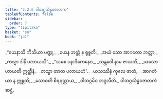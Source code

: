 ```yaml
---
title: "3.2.6 ဝါတဂ္ဂသိန္ဓဝဇာတက"
tableOfContents: false
sidebar:
  order: 7
type: "tipitaka"
basket: "su"
book: "ja1"
---
```



<DynamicBreadcrumb />

<Division number="46" book="ja1">

<Paragraph number="732" type="verses" book="ja1">
_“ယေနာသိ ကိသိယာ ပဏ္ဍု,_  
_ယေန ဘတ္တံ န ရုစ္စတိ;_  
_အယံ သော အာဂတော ဘတ္တာ,_  
_ကသ္မာ ဒါနိ ပလာယသိ”._  

</Paragraph>

</Division>
<Division number="47" book="ja1">

<Paragraph number="733" type="verses" book="ja1">
_“သစေ ပနာဒိကေနေဝ,_  
_သန္ထဝေါ နာမ ဇာယတိ;_  
_ယသော ဟာယတိ ဣတ္ထီနံ,_  
_တသ္မာ တာတ ပလာယဟံ”._  

</Paragraph>

</Division>
<Division number="48" book="ja1">

<Paragraph number="734" type="verses" book="ja1">
_ယသဿိနံ ကုလေ ဇာတံ,_  
_အာဂတံ ယာ န ဣစ္ဆတိ;_  
_သောစတိ စိရရတ္တာယ,_  
_ဝါတဂ္ဂမိဝ ဘဒ္ဒလီတိ._  


</Paragraph>
</Division>

<Paragraph number="735" type="center" book="ja1">
ဝါတဂ္ဂသိန္ဓဝဇာတကံ ဆဋ္ဌံ.
</Paragraph>